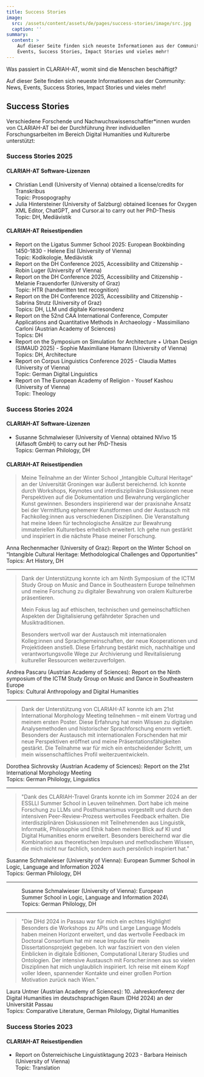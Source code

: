 ```yaml
---
title: Success Stories
image:
  src: /assets/content/assets/de/pages/success-stories/image/src.jpg
  caption: ''
summary:
  content: >
    Auf dieser Seite finden sich neueste Informationen aus der Community: News,
    Events, Success Stories, Impact Stories und vieles mehr!
---
```

Was passiert in CLARIAH-AT, womit sind die Menschen beschäftigt?&#x20;

Auf dieser Seite finden sich neueste Informationen aus der Community: News, Events, Success Stories, Impact Stories und vieles mehr!

## Success Stories

Verschiedene Forschende und Nachwuchswissenschaftler\*innen wurden von CLARIAH-AT bei der Durchführung ihrer individuellen Forschungsarbeiten im Bereich Digital Humanities und Kulturerbe unterstützt:

### Success Stories 2025

#### **CLARIAH-AT Software-Lizenzen**

* Christian Lendl (University of Vienna) obtained a license/credits for Transkribus \
  Topic: Prosopography
* Julia Hintersteiner (University of Salzburg) obtained licenses for Oxygen XML Editor, ChatGPT, and Cursor.ai to carry out her PhD-Thesis\
  Topic: DH, Mediävistik

#### **CLARIAH-AT Reisestipendien**

* Report on the Ligatus Summer School 2025: European Bookbinding 1450-1830 - Helene Eisl (University of Vienna)\
  Topic: Kodikologie, Mediävistik
* Report on the DH Conference 2025, Accessibility and Citizenship - Robin Luger (University of Vienna)
* Report on the DH Conference 2025, Accessibility and Citizenship - Melanie Frauendorfer (University of Graz)\
  Topic: HTR (handwritten text recognition)
* Report on the DH Conference 2025, Accessibility and Citizenship - Sabrina Strutz (University of Graz)\
  Topics: DH, LLM und digitale Korresondenz
* Report on the 52nd CAA International Conference, Computer Applications and Quantitative Methods in Archaeology - Massimiliano Carloni (Austrian Academy of Sciences)\
  Topics: DH
* Report on the Symposium on Simulation for Architecture + Urban Design (SIMAUD 2025) - Sophie Maximiliane Hamann (University of Vienna)\
  Topics: DH, Architecture
* Report on Corpus Linguistics Conference 2025 - Claudia Mattes (University of Vienna)\
  Topic: German Digital Linguistics
* Report on The European Academy of Religion - Yousef Kashou (University of Vienna)\
  Topic: Theology

### Success Stories 2024&#x20;

#### **CLARIAH-AT Software-Lizenzen**

* &#x20;Susanne Schmalwieser (University of Vienna) obtained NVivo 15 (Alfasoft GmbH) to carry out her PhD-Thesis\
  Topics: German Philology, DH

#### **CLARIAH-AT Reisestipendien**

> Meine Teilnahme an der Winter School „Intangible Cultural Heritage“ an der Universität Groningen war äußerst bereichernd. Ich konnte durch Workshops, Keynotes und interdisziplinäre Diskussionen neue Perspektiven auf die Dokumentation und Bewahrung vergänglicher Kunst gewinnen. Besonders inspirierend war der praxisnahe Ansatz bei der Vermittlung ephemerer Kunstformen und der Austausch mit Fachkolleg:innen aus verschiedenen Disziplinen. Die Veranstaltung hat meine Ideen für technologische Ansätze zur Bewahrung immateriellen Kulturerbes erheblich erweitert. Ich gehe nun gestärkt und inspiriert in die nächste Phase meiner Forschung.

Anna Rechenmacher (University of Graz): Report on the Winter School on “Intangible Cultural Heritage: Methodological Challenges and Opportunities”\
Topics: Art History, DH

---

> Dank der Unterstützung konnte ich am Ninth Symposium of the ICTM Study Group on Music and Dance in Southeastern Europe teilnehmen und meine Forschung zu digitaler Bewahrung von oralem Kulturerbe präsentieren.&#x20;
>
> Mein Fokus lag auf ethischen, technischen und gemeinschaftlichen Aspekten der Digitalisierung gefährdeter Sprachen und Musiktraditionen.&#x20;
>
> Besonders wertvoll war der Austausch mit internationalen Kolleg:innen und Sprachgemeinschaften, der neue Kooperationen und Projektideen anstieß. Diese Erfahrung bestärkt mich, nachhaltige und verantwortungsvolle Wege zur Archivierung und Revitalisierung kultureller Ressourcen weiterzuverfolgen.

Andrea Pascaru (Austrian Academy of Sciences): Report on the Ninth symposium of the ICTM Study Group on Music and Dance in Southeastern Europe\
Topics: Cultural Anthropology and Digital Humanities

---

> Dank der Unterstützung von CLARIAH-AT konnte ich am 21st International Morphology Meeting teilnehmen – mit einem Vortrag und meinem ersten Poster. Diese Erfahrung hat mein Wissen zu digitalen Analysemethoden und historischer Sprachforschung enorm vertieft. Besonders der Austausch mit internationalen Forschenden hat mir neue Perspektiven eröffnet und meine Präsentationsfähigkeiten gestärkt. Die Teilnahme war für mich ein entscheidender Schritt, um mein wissenschaftliches Profil weiterzuentwickeln.

Dorothea Sichrovsky (Austrian Academy of Sciences): Report on the 21st International Morphology Meeting\
Topics: German Philology, Linguistics

---

> "Dank des CLARIAH-Travel Grants konnte ich im Sommer 2024 an der ESSLLI Summer School in Leuven teilnehmen. Dort habe ich meine Forschung zu LLMs und Posthumanismus vorgestellt und durch den intensiven Peer-Review-Prozess wertvolles Feedback erhalten. Die interdisziplinären Diskussionen mit Teilnehmenden aus Linguistik, Informatik, Philosophie und Ethik haben meinen Blick auf KI und Digital Humanities enorm erweitert. Besonders bereichernd war die Kombination aus theoretischen Impulsen und methodischem Wissen, die mich nicht nur fachlich, sondern auch persönlich inspiriert hat."

&#x20;Susanne Schmalwieser (University of Vienna): European Summer School in Logic, Language and Information 2024\
Topics: German Philology, DH

---

<Figure src="/assets/content/assets/de/pages/success-stories/su.schm.-essli-2024.png" alignment="center">
  &#x20;Susanne Schmalwieser (University of Vienna): European Summer School in Logic, Language and Information 2024\
  Topics: German Philology, DH
</Figure>

---

> "Die DHd 2024 in Passau war für mich ein echtes Highlight! Besonders die Workshops zu APIs und Large Language Models haben meinen Horizont erweitert, und das wertvolle Feedback im Doctoral Consortium hat mir neue Impulse für mein Dissertationsprojekt gegeben. Ich war fasziniert von den vielen Einblicken in digitale Editionen, Computational Literary Studies und Ontologien. Der intensive Austausch mit Forscher:innen aus so vielen Disziplinen hat mich unglaublich inspiriert. Ich reise mit einem Kopf voller Ideen, spannender Kontakte und einer großen Portion Motivation zurück nach Wien.“

Laura Untner (Austrian Academy of Sciences): 10. Jahreskonferenz der Digital Humanities im deutschsprachigen Raum (DHd 2024) an der Universität Passau \
Topics: Comparative Literature, German Philology, Digital Humanities

### Success Stories 2023

#### **CLARIAH-AT Reisestipendien**

* Report on Österreichische Linguistiktagung 2023 - Barbara Heinisch (University of Vienna)\
  Topic: Translation
